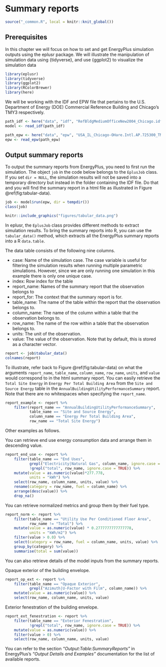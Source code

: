 # Summary reports {#summary}

```r
source("_common.R", local = knitr::knit_global())
```

## Prerequisites

In this chapter we will focus on how to set and get EnergyPlus simulation outputs using the eplusr package. We will illustrate the manipulation of simulation data using {tidyverse}, and use {ggplot2} to visualize the simulation data

```r
library(eplusr)
library(tidyverse)
library(ggplot2)
library(RColorBrewer)
library(here)
```

We will be working with the IDF and EPW file that pertains to the U.S. Department of Energy (DOE) Commercial Reference Building and Chicago's TMY3 respectively.

```r
path_idf <- here("data", "idf", "RefBldgMediumOfficeNew2004_Chicago.idf")
model <- read_idf(path_idf)

path_epw <- here("data", "epw", "USA_IL_Chicago-OHare.Intl.AP.725300_TMY3.epw")
epw <- read_epw(path_epw)
```


## Output summary reports

To output the summary reports from EnergyPlus, you need to first run the simulation. The object `job` in the code below belongs to the `EplusJob` class. If you set `dir = NULL`, the simulation results will not be saved into a temporary directory but instead in the folder containing the IDF file. Do that and you will find the summary report in a html file as illustrated in Figure \@ref(fig:tabular-data).

```r
job <- model$run(epw, dir = tempdir())
class(job)
```


```r
knitr::include_graphics("figures/tabular_data.png")
```

In eplusr, the `EplusJob` class provides different methods to extract simulation results. To bring the summary reports into R, you can use the `tabular_data()` method, which extracts all the EnergyPlus summary reports into a R `data.table`. 

The data table consists of the following nine columns. 
 
* case: Name of the simulation case. The case variable is useful for filtering the simulation results when running multiple parametric simulations. However, since we are only running one simulation in this example there is only one unique case. 
* index: Row index for the table
* report_name: Names of the summary report that the observation belongs to
* report_for: The context that the summary report is for. 
* table_name: The name of the table within the report that the observation belongs to.
* column_name: The name of the column within a table that the observation belongs to. 
* row_name: The name of the row within a table that the observation belongs to.
* units: The unit of the observation. 
* value: The value of the observation. Note that by default, this is stored as a character vector. 

```r
report <- job$tabular_data()
colnames(report)
```

To illustrate, refer back to Figure \@ref(fig:tabular-data) on what the arguments `report_name`, `table_name`, `column_name`, `row_name`, `units`, and `value` would correspond to in the html summary report. You can easily retrieve the `Total Site Energy` in `Energy Per Total Building Area` from the `Site and Source Energy` table in the `AnnualBuildingUtilityPerformanceSummary` report. Note that there are no whitespaces when specifying the `report_name`. 

```r
report_example <- report %>%
    filter(report_name == "AnnualBuildingUtilityPerformanceSummary", 
           table_name == "Site and Source Energy",
           column_name == "Energy Per Total Building Area",
           row_name == "Total Site Energy")
```

Other examples as follows. 

You can retrieve end use energy consumption data and arrange them in descending value.

```r
report_end_use <- report %>%
    filter(table_name == "End Uses", 
           grepl("Electricity|Natural Gas", column_name, ignore.case = TRUE),
           !grepl("total", row_name, ignore.case = TRUE)) %>%
    mutate(value = as.numeric(value)*277.778,
           units = "kWh") %>%
    select(row_name, column_name, units, value) %>%
    rename(category = row_name, fuel = column_name) %>%
    arrange(desc(value)) %>%
    drop_na()
```

You can retrieve normalized metrics and group them by their fuel type.

```r
report_norm <- report %>%
    filter(table_name == "Utility Use Per Conditioned Floor Area",
           row_name != "Total") %>%
    mutate(value = as.numeric(value) * 0.2777777777777778,
           units = "kWh/m2") %>%
    filter(value > 0.0) %>%
    select(category = row_name, fuel = column_name, units, value) %>%
    group_by(category) %>%
    summarise(total = sum(value))

```

You can also retrieve details of the model inputs from the summary reports.

Opaque exterior of the building envelope.

```r
report_op_ext <- report %>%
    filter(table_name == "Opaque Exterior",
           grepl("Azimuth|U-Factor with Film", column_name)) %>%
    mutate(value = as.numeric(value)) %>%
    select(row_name, column_name, units, value) 
```


Exterior fenestration of the building envelope.

```r
report_ext_fenestration <- report %>%
    filter(table_name == "Exterior Fenestration",
           !grepl("total", row_name, ignore.case = TRUE)) %>%
    mutate(value = as.numeric(value)) %>%
    filter(value > 0) %>%
    select(row_name, column_name, units, value)
```

You can refer to the section *"Output:Table:SummaryReports"* in EnergyPlus's *"Output Details and Examples"* documentation for the list of available reports. 



